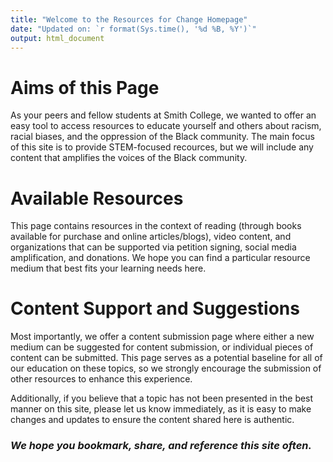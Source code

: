 ```yaml
---
title: "Welcome to the Resources for Change Homepage"
date: "Updated on: `r format(Sys.time(), '%d %B, %Y')`"
output: html_document
---
```



</div>


# Aims of this Page 

As your peers and fellow students at Smith College, we wanted to offer an easy tool to access resources to educate yourself and others about racism, racial biases, and the oppression of the Black community. The main focus of this site is to provide STEM-focused recources, but we will include any content that amplifies the voices of the Black community. 


</div>

# Available Resources

This page contains resources in the context of reading (through books available for purchase and online articles/blogs), video content, and organizations that can be supported via petition signing, social media amplification, and donations. We hope you can find a particular resource medium that best fits your learning needs here. 


</div>


# Content Support and Suggestions 

Most importantly, we offer a content submission page where either a new medium can be suggested for content submission, or individual pieces of content can be submitted. This page serves as a potential baseline for all of our education on these topics, so we strongly encourage the submission of other resources to enhance this experience. 

Additionally, if you believe that a topic has not been presented in the best manner on this site, please let us know immediately, as it is easy to make changes and updates to ensure the content shared here is authentic. 

### _We hope you bookmark, share, and reference this site often._ 





